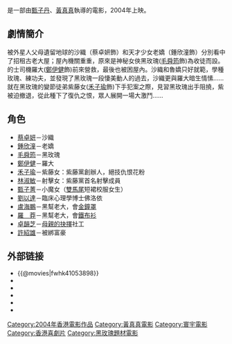 {{电影信息框
| name = 見習黑玫瑰
| original_name = ''{{lang|fr|Protégé de la rose noire}}''
| image = Black Rose Academy.jpg
| image_size = 
| caption = 
| director = [[甄子丹|甄子丹]] <br> [[黃真真|黃真真]]
| producer = 鄭劍鋒、張承勷
| producer_2 = 曾子健、彭玉琳
| writer = [[司徒慧焯|司徒慧焯]]、劉文慧、林說
| narrator = 
| starring = [[蔡卓妍|蔡卓妍]] <br> [[鍾欣潼|鍾欣潼]] <br> [[毛舜筠|毛舜筠]] <br> [[鄭伊健|鄭伊健]]
| music = [[陳嘉業|陳嘉業]]、[[陳光榮|陳光榮]]
| cinematography = [[張文寶|張文寶]]
| editing = [[李棟全|李棟全]]
| studio = 寰宇娛樂有限公司
| distributor = 
| rate = {{HKG}}：II B
| released = {{HK}} {{film date|2004|2|3}}
| runtime = 90 min
| country = {{HK}}
| language = [[粵語|粵語]]
| budget = 
| preceded_by = 
| followed_by = 
| gross = {{flagicon|HKG}} $10,153,322
| website = 
| amg_id = 
| imdb_id = tt0401439
}}
{{engname|《見習黑玫瑰》|''Black Rose Academy''}}是一部由[[甄子丹|甄子丹]]、[[黃真真|黃真真]]執導的電影，2004年上映。

==劇情簡介==

被外星人父母遺留地球的沙織（蔡卓妍飾）和天才少女老嬌（鍾欣潼飾）分別看中了招租古老大屋；屋內機關重重，原來是神秘女俠黑玫瑰([[毛舜筠|毛舜筠]]飾)為收徒而設。的士司機羅大([[鄭伊健|鄭伊健]]飾)前來營救，最後也被困屋內。沙織和魯嬌只好就範，學種玫瑰、練功夫，並發現了黑玫瑰一段悽美動人的過去，沙織更與羅大暗生情愫……就在黑玫瑰的變節徒弟紫藤女([[禾子瑜|禾子瑜]]飾)下手犯案之際，見習黑玫瑰出手阻撓，紫被迫撤退，從此種下了復仇之恨，眾人展開一場大激鬥……

==角色==
*[[蔡卓妍|蔡卓妍]]－沙織
*[[鍾欣潼|鍾欣潼]]－老嬌
*[[毛舜筠|毛舜筠]]－黑玫瑰
*[[鄭伊健|鄭伊健]]－羅大
*[[禾子瑜|禾子瑜]]－紫藤女：紫藤黨創辦人，絕技仇恨花粉
*[[林淑敏|林淑敏]]－射擊女：紫藤黨首名射擊成員
*[[甄子菁|甄子菁]]－小魔女（[[雙馬尾|雙馬尾]]短裙校服女生）
*[[劉以達|劉以達]]－臨床心理學博士佛洛依
*[[盧海鵬|盧海鵬]]－黑幫老大，會[[金鐘罩|金鐘罩]]
*[[羅莽|羅　莽]]－黑幫老大，會[[鐵布衫|鐵布衫]]
*[[卓韻芝|卓韻芝]]－[[母親的抉擇|母親的抉擇]]社工
*[[許紹雄|許紹雄]]－被綁富豪

== 外部链接 ==
*{{@movies|fwhk41053898}}
*{{douban|1308830}}
*{{Mtime|56440}}
*{{rotten-tomatoes|gin-chap-hak-mooi-gwai-black-rose-academy}}
*{{hkmdb title|10581}}
*{{imdb title|0401439}}

{{甄子丹}}
{{Twins}}
{{鍾欣潼}}
[[Category:2004年香港電影作品|Category:2004年香港電影作品]]
[[Category:黃真真電影|Category:黃真真電影]]
[[Category:寰宇電影|Category:寰宇電影]]
[[Category:香港喜劇片|Category:香港喜劇片]]
[[Category:黑玫瑰題材電影|Category:黑玫瑰題材電影]]